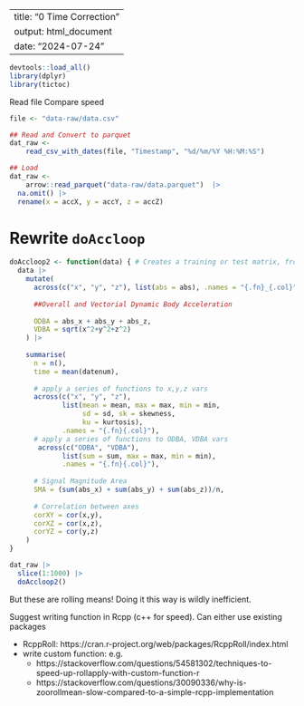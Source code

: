 
---
title: "0 Time Correction"
output: html_document
date: "2024-07-24"
---

```r
devtools::load_all()
library(dplyr)
library(tictoc)
```

Read file
Compare speed
```r
file <- "data-raw/data.csv"

## Read and Convert to parquet
dat_raw <- 
    read_csv_with_dates(file, "Timestamp", "%d/%m/%Y %H:%M:%S")

## Load 
dat_raw <- 
    arrow::read_parquet("data-raw/data.parquet")  |>
  na.omit() |>
  rename(x = accX, y = accY, z = accZ)
```

# Rewrite `doAccloop`

```r
doAccloop2 <- function(data) { # Creates a training or test matrix, from data frame x, using a sample of size n (default is all rows)			
  data |>
    mutate(
      across(c("x", "y", "z"), list(abs = abs), .names = "{.fn}_{.col}"),
      
      ##Overall and Vectorial Dynamic Body Acceleration
      
      ODBA = abs_x + abs_y + abs_z,
      VDBA = sqrt(x^2+y^2+z^2) 
    ) |>
    
    summarise(
      n = n(),
      time = mean(datenum),
      
      # apply a series of functions to x,y,z vars  
      across(c("x", "y", "z"), 
             list(mean = mean, max = max, min = min, 
                  sd = sd, sk = skewness, 
                  ku = kurtosis), 
             .names = "{.fn}{.col}"),
      # apply a series of functions to ODBA, VDBA vars  
       across(c("ODBA", "VDBA"), 
             list(sum = sum, max = max, min = min), 
             .names = "{.fn}{.col}"),
      
      # Signal Magnitude Area
      SMA = (sum(abs_x) + sum(abs_y) + sum(abs_z))/n,
  
      # Correlation between axes
      corXY = cor(x,y),
      corXZ = cor(x,z),
      corYZ = cor(y,z)
    )
}

dat_raw |>
  slice(1:1000) |>
  doAccloop2()
```

But these are rolling means! Doing it this way is wildly inefficient.

Suggest writing function in Rcpp (c++ for speed). Can either use existing packages

- RcppRoll: https://cran.r-project.org/web/packages/RcppRoll/index.html
- write custom function: e.g.
  - https://stackoverflow.com/questions/54581302/techniques-to-speed-up-rollapply-with-custom-function-r
  - https://stackoverflow.com/questions/30090336/why-is-zoorollmean-slow-compared-to-a-simple-rcpp-implementation